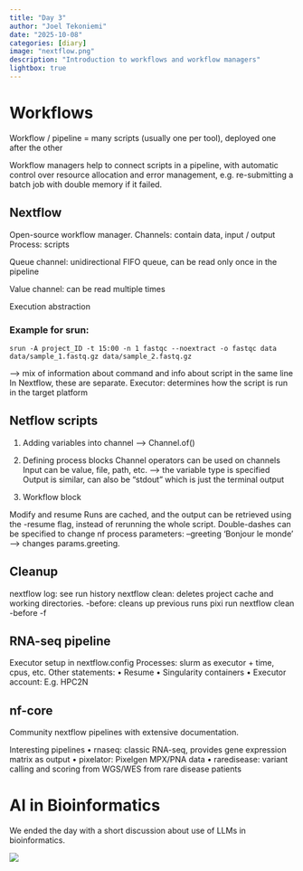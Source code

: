 ```yaml
---
title: "Day 3"
author: "Joel Tekoniemi"
date: "2025-10-08"
categories: [diary]
image: "nextflow.png"
description: "Introduction to workflows and workflow managers"
lightbox: true
---
```


# Workflows

Workflow / pipeline = many scripts (usually one per tool), deployed one after the other

Workflow managers help to connect scripts in a pipeline, with automatic control over resource allocation and error management, e.g. re-submitting a batch job with double memory if it failed.

## Nextflow
Open-source workflow manager.
Channels: contain data, input / output
Process: scripts

Queue channel: unidirectional FIFO queue, can be read only once in the pipeline

Value channel: can be read multiple times

Execution abstraction

### Example for srun:
`srun -A project_ID -t 15:00 -n 1 fastqc --noextract -o fastqc data data/sample_1.fastq.gz data/sample_2.fastq.gz`
 
—> mix of information about command and info about script in the same line
In Nextflow, these are separate. Executor: determines how the script is run in the target platform

## Netflow scripts
1. Adding variables into channel
—> Channel.of()

2. Defining process blocks
Channel operators can be used on channels
Input can be value, file, path, etc. —> the variable type is specified
Output is similar, can also be “stdout” which is just the terminal output

3. Workflow block

Modify and resume
Runs are cached, and the output can be retrieved using the -resume flag, instead of rerunning the whole script.
Double-dashes can be specified to change nf process parameters: --greeting ‘Bonjour le monde’ —> changes params.greeting.

## Cleanup
nextflow log: see run history
nextflow clean: deletes project cache and working directories.
	-before: cleans up previous runs
pixi run nextflow clean -before <RUN NAME> -f

## RNA-seq pipeline
Executor setup in nextflow.config
Processes: slurm as executor + time, cpus, etc.
Other statements:
• Resume
• Singularity containers
• Executor account: E.g. HPC2N 

## nf-core

Community nextflow pipelines with extensive documentation.

Interesting pipelines
• rnaseq: classic RNA-seq, provides gene expression matrix as output 
• pixelator: Pixelgen MPX/PNA data
• raredisease: variant calling and scoring from WGS/WES from rare disease patients

# AI in Bioinformatics
We ended the day with a short discussion about use of LLMs in bioinformatics.

![](thumbnail.png)